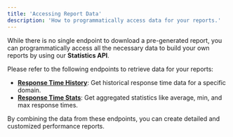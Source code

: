 ```yaml
---
title: 'Accessing Report Data'
description: 'How to programmatically access data for your reports.'
---
```


While there is no single endpoint to download a pre-generated report, you can programmatically access all the necessary data to build your own reports by using our **Statistics API**.

Please refer to the following endpoints to retrieve data for your reports:

-   [**Response Time History**](/api-reference/statistics/history): Get historical response time data for a specific domain.
-   [**Response Time Stats**](/api-reference/statistics/stats): Get aggregated statistics like average, min, and max response times.

By combining the data from these endpoints, you can create detailed and customized performance reports. 